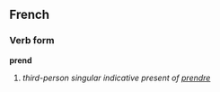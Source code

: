 ==French==
===Verb form===
'''prend'''

# ''third-person singular indicative present of [[prendre]]''